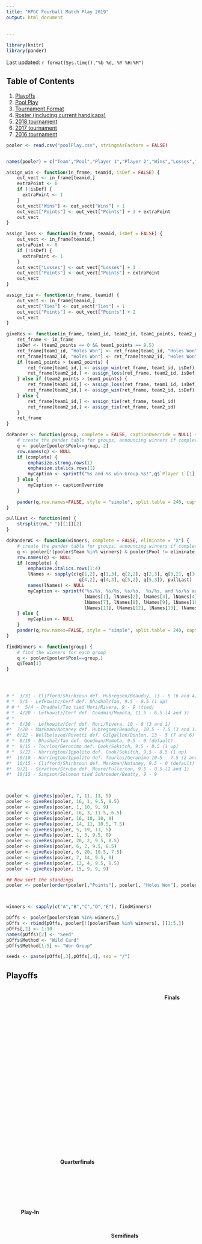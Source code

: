 ```yaml
---
title: "HPGC Fourball Match Play 2019"
output: html_document
    
    
---
```


```r
library(knitr)
library(pander)
```



Last updated: `r format(Sys.time(),"%b %d, %Y %H:%M")`

## Table of Contents  

1.  [Playoffs](#po)  
2.  [Pool Play](#pp)  
3.  [Tournament Format](#format)  
4.  [Roster (including current handicaps)](#roster)  
5.  [2018 tournament](final2018.html)  
6.  [2017 tournament](final2017.html)  
7.  [2016 tournament](final2016.html)
  



```r
pooler <- read.csv("poolPlay.csv", stringsAsFactors = FALSE)


names(pooler) = c("Team","Pool","Player 1","Player 2","Wins","Losses","Ties","Points","Holes Won")

assign_win <- function(in_frame, teamid, isDef = FALSE) {
    out_vect <- in_frame[teamid,]
    extraPoint <- 0
    if (!isDef) {
      extraPoint <- 1
    }
    out_vect["Wins"] <- out_vect["Wins"] + 1
    out_vect["Points"] <- out_vect["Points"] + 3 + extraPoint
    out_vect
}

assign_loss <- function(in_frame, teamid, isDef = FALSE) {
    out_vect <- in_frame[teamid,]
    extraPoint <- 0
    if (!isDef) {
      extraPoint <- 1
    }
    out_vect["Losses"] <- out_vect["Losses"] + 1
    out_vect["Points"] <- out_vect["Points"] + extraPoint
    out_vect
}

assign_tie <- function(in_frame, teamid) {
    out_vect <- in_frame[teamid,]
    out_vect["Ties"] <- out_vect["Ties"] + 1
    out_vect["Points"] <- out_vect["Points"] + 2
    out_vect
}

giveRes <- function(in_frame, team1_id, team2_id, team1_points, team2_points) {
    ret_frame <- in_frame
    isDef <- (team2_points == 0 && team1_points == 9.5)
    ret_frame[team1_id, "Holes Won"] <- ret_frame[team1_id, "Holes Won"] + team1_points
    ret_frame[team2_id, "Holes Won"] <- ret_frame[team2_id, "Holes Won"] + team2_points
    if (team1_points > team2_points) {
        ret_frame[team1_id,] <- assign_win(ret_frame, team1_id, isDef)
        ret_frame[team2_id,] <- assign_loss(ret_frame, team2_id, isDef)
    } else if (team2_points > team1_points) {
        ret_frame[team1_id,] <- assign_loss(ret_frame, team1_id, isDef)
        ret_frame[team2_id,] <- assign_win(ret_frame, team2_id, isDef)
    } else {
        ret_frame[team1_id,] <- assign_tie(ret_frame, team1_id)
        ret_frame[team2_id,] <- assign_tie(ret_frame, team2_id)
    }
    ret_frame
}

doPander <- function(group, complete = FALSE, captionOverride = NULL) {
    # create the pander table for groups, announcing winners if complete
    q <- pooler[pooler$Pool==group,-2]
    row.names(q) <- NULL
    if (complete) {
        emphasize.strong.rows(1)
        emphasize.italics.rows(1)
        myCaption <- sprintf("%s and %s win Group %s!",q$`Player 1`[1], q$`Player 2`[1], group)
    } else {
        myCaption <- captionOverride
    }
    
    pander(q,row.names=FALSE, style = "simple", split.table = 240, caption = myCaption)
}

pullLast <- function(nm) {
    strsplit(nm," ")[[1]][2]
}

doPanderWC <- function(winners, complete = FALSE, eliminate = "X") {
    # create the pander table for groups, announcing winners if complete
    q <- pooler[!(pooler$Team %in% winners) & pooler$Pool != eliminate,-2]
    row.names(q) <- NULL
    if (complete) {
        emphasize.italics.rows(1:4)
        lNames <- sapply(c(q[1,2], q[1,3], q[2,2], q[2,3], q[3,2], q[3,3],
                           q[4,2], q[4,3], q[5,2], q[5,3]), pullLast)
        names(lNames) <- NULL
        myCaption <- sprintf("%s/%s, %s/%s, %s/%s,  %s/%s, and %s/%s advance!", 
                             lNames[1], lNames[2], lNames[3], lNames[4], lNames[5], lNames[6],
                             lNames[7], lNames[8], lNames[9], lNames[10],
                             lNames[11], lNames[12], lNames[13], lNames[14])
    } else {
        myCaption <- NULL
    }
    pander(q,row.names=FALSE, style = "simple", split.table = 240, caption = myCaption)
}

findWinners <- function(group) {
    # find the winners for each group
    q <- pooler[pooler$Pool==group,]
    q$Team[1]
}




# *  3/31 - Clifford/Shirbroun def. Hubregsen/Beauduy, 13 - 5 (6 and 4)  
# *  5/5 - Lefkowitz/Cerf def. Dhadhal/Tao, 9.5 - 8.5 (1 up)  
# # *  5/4 - Dhadhal/Tao tied Mori/Rivera, 9 - 9 (tied) 
# *  4/20 - Lefkowitz/Cerf def. Goodman/Momota, 11.5 - 6.5 (4 and 3)  
# *  
# *  6/30 - Lefkowitz/Cerf def. Mori/Rivera, 10 - 8 (3 and 1)  
#*  7/28 - Markman/Notaney def. Hubregsen/Beauduy, 10.5 - 7.5 (3 and 1)
#*  8/22 - Wellbeloved/Rovetti def. Gilgallon/Donlon, 13 - 5 (7 and 6)
# *  8/19 - Dhadhal/Tao def. Goodman/Momota, 9.5 - 0 (default)  
# *  9/15 - Tourlos/Geronimo def. Cook/Sokitch, 9.5 - 8.5 (1 up)  
# *  9/22 - Harrington/Ippolito def. Cook/Sokitch, 9.5 - 8.5 (1 up)  
#*  10/10 - Harrington/Ippolito def. Tourlos/Geronimo 10.5 - 7.5 (2 and 1)  
#*  10/15 - Clifford/Shirbroun def. Markman/Notaney, 9.5 - 0 (default)  
#*  9/21 - Stratton/Strube def. Moore/Fullerton, 9.5 - 8.5 (2 and 1)  
#*  10/15 - Simpson/Solomon tied Schroeder/Beatty, 9 - 9  



pooler <- giveRes(pooler, 7, 11, 13, 5)
pooler <- giveRes(pooler, 16, 1, 9.5, 8.5)
pooler <- giveRes(pooler, 1, 10, 9, 9)
pooler <- giveRes(pooler, 16, 3, 11.5, 6.5)
pooler <- giveRes(pooler, 16, 10, 10, 8)  
pooler <- giveRes(pooler, 14, 11, 10.5, 7.5)
pooler <- giveRes(pooler, 5, 19, 13, 5)
pooler <- giveRes(pooler, 1, 3, 9.5, 0)
pooler <- giveRes(pooler, 20, 2, 9.5, 8.5)
pooler <- giveRes(pooler, 6, 2, 9.5, 8.5)
pooler <- giveRes(pooler, 6, 20, 10.5, 7.5)
pooler <- giveRes(pooler, 7, 14, 9.5, 0)  
pooler <- giveRes(pooler, 13, 4, 9.5, 8.5)
pooler <- giveRes(pooler, 15, 9, 9, 9)

## Now sort the standings
pooler <- pooler[order(pooler[,"Points"], pooler[, "Holes Won"], pooler[, "Team"], decreasing = TRUE),]



winners <- sapply(c("A","B","C","D","E"), findWinners)

pOffs <- pooler[pooler$Team %in% winners,]
pOffs <- rbind(pOffs, pooler[!(pooler$Team %in% winners), ][1:5,])
pOffs[,2] <- 1:10
names(pOffs)[2] <- "Seed"
pOffs$Method <- "Wild Card"
pOffs$Method[1:5] <- "Won Group"

seeds <- paste(pOffs[,3],pOffs[,4], sep = "/")

```

## Playoffs
<a id = "po"></a>


<!--html_preserve-->

<style type="text/css">

.header{
  height: 10%;
}

h4.level{
  text-align: center;
}

.header>h1{
  margin: auto;
  text-align: center;
  font-family: 'Dosis', sans-serif;
  color: #205060
}

.bracket-container{
  display: flex;
  flex-direction: row;
  height: 90%;
  width: 100%;
}

.bracket-level{
  display: flex;
  flex-direction: column;
  justify-content: space-around;
  height: 100%;
  width: 100%;
  flex-grow: 1;
  transition: all ease .5s;
}

.bracket-level:hover{
  width: 150%;
}

.bracket-matchup{
  width: 90%;
  margin: auto;
  height: 60px;
  display: flex;
  flex-direction: column;
  justify-content: space-between;
}

.bracket-halfmatchup{
  width: 90%;
  margin: auto;
  height: 15px;
  display: flex;
  flex-direction: column;
  justify-content: space-between;
}

.bracket-team{
  height: 45%;
  width: 100%;
  background-color: #F5F5F5;
  box-shadow: rgba(0, 0, 0, 0.3) 0 1px 3px;
  display: flex;
  flex-direction: row;
  transition: all ease .5s;
  margin: 3px;
}

.bracket-name{

  width: 85%;
  font-size: 0.8em;
  padding: .2em;
  line-height: 1.5em;
  overflow: hidden;
  text-overflow: ellipsis;
  white-space: nowrap;
  color: #2B2B2B;
  text-align: left;
}

.bracket-score{
  font-family: 'Open Sans', sans-serif;
  font-size: .8em;
  padding: .2em;
  line-height: 1.5em;
  white-space: nowrap;
  overflow: hidden;
  color: #2B2B2B;
  text-align: center;
}

.winner>.bracket-name, .winner>.bracket-score{
  font-weight: bold;
}

.bracket-team:hover{
  background-color: #E8E8E8;
  height: 100%;
  transition: all ease .5s;
}

.bracket-team:hover>.bracket-name{
  overflow: none;
  text-overflow: clip;
  white-space: normal;
  line-height: 1em;
  align-self: center;
  width: 100%;
}

.bracket-team:hover>.bracket-score{
  display: none;
}



</style>


  <div class="bracket-container">
  <div class="bracket-level">
  <h4 class = "level">Play-In</h4>
    <div class="bracket-halfmatchup"></div>
    <div class="bracket-matchup">
      <!-- <div class="bracket-team loser"> -->
      <div class="bracket-team winner">

        <div class="bracket-name">8 `r seeds[8]`</div>
        <div class="bracket-score">3 and 1</div>
      </div>
      <!-- <div class="bracket-team winner"> -->
      <div class="bracket-team loser">
        <div class="bracket-name">9 `r seeds[9]`</div>
        <!--  -->
      </div>
    </div>
    <div class="bracket-matchup"></div>
    <div class="bracket-matchup"></div>
    <div class="bracket-matchup"></div>
    <div class="bracket-matchup">
      <!-- <div class="bracket-team loser"> -->
      <div class="bracket-team winner">
        <div class="bracket-name">7 `r seeds[7]`</div>
        <div class="bracket-score">4 and 3</div>
      </div>
      <div class="bracket-team loser">
      <!-- <div class="bracket-team winner"> -->
        <div class="bracket-name">10 `r seeds[10]`</div>
        <!--  -->
      </div>
    </div>
    <div class="bracket-matchup"></div>
    <div class="bracket-matchup"></div>
  </div>

  <div class="bracket-level">
  <h4 class = "level">Quarterfinals</h4>
    <div class="bracket-matchup">
      <div class="bracket-team">
      <!-- <div class="bracket-team winner"> -->

        <div class="bracket-name">1 `r seeds[1]`</div>
        <!-- <div class = "bracket-score">20 holes</div> -->
      </div>
      <div class="bracket-team">
        <div class="bracket-name">8 `r seeds[8]`</div>
      </div>
    </div>
    <div class="bracket-matchup"></div>
    <div class="bracket-matchup">
      <div class="bracket-team winner">
        <div class="bracket-name">4 `r seeds[4]`</div>
        <div class = "bracket-score">1 up </div>
      </div>
      <div class="bracket-team">
      <!-- <div class="bracket-team winner"> -->
        <div class="bracket-name">5 `r seeds[5]`</div>
        <!-- <div class = "bracket-score">1 up </div> -->
      </div>
    </div>
    <div class="bracket-matchup"></div>
    <div class="bracket-matchup">
      <!-- <div class="bracket-team winner"> -->
      <div class="bracket-team">
        <div class="bracket-name">2 `r seeds[2]`</div>
        <!-- <div class = "bracket-score">1 up </div> -->
      </div>
      <div class="bracket-team">
        <div class="bracket-name">7 `r seeds[7]`</div>
      </div>
    </div>
    <div class="bracket-matchup"></div>
    <div class="bracket-matchup">
      <div class="bracket-team winner">
      <!-- <div class="bracket-team"> -->
        <div class="bracket-name">3 `r seeds[3]`</div>
        <div class = "bracket-score">2 and 1</div>
      </div>
      <div class="bracket-team loser">
        <div class="bracket-name">6 `r seeds[6]`</div>
      </div>
    </div>
  </div>
  <div class="bracket-level">
  <h4 class = "level">Semifinals</h4>
    <div class="bracket-matchup"></div>
    <div class="bracket-matchup">
      <!-- <div class="bracket-team winner"> -->
      <div class="bracket-team">
        <div class="bracket-name"> </div>
        <!-- <div class = "bracket-score">19 holes</div> -->
      </div>
      <div class="bracket-team">
        <div class="bracket-name">4 `r seeds[4]`</div>
      </div>
    </div>
    <div class="bracket-matchup"></div>
    <div class="bracket-matchup"></div>
    <div class="bracket-matchup"></div>
    <div class="bracket-matchup">
      <div class="bracket-team">
        <div class="bracket-name"> </div>
      </div>
      <!-- <div class="bracket-team winner"> -->
      <div class="bracket-team">
        <div class="bracket-name">3 `r seeds[3]`</div>
        <!-- <div class = "bracket-score">1 up</div> -->
      </div>
    </div>
  </div>
  <div class="bracket-level">
  <h4 class = "level">Finals</h4>
  <div class="bracket-matchup"></div>
  <div class="bracket-matchup"></div>
  <div class="bracket-matchup"></div>
    <div class="bracket-matchup">
      <div class="bracket-team">
        <div class="bracket-name"> </div>
      </div>
      <div class="bracket-team">
        <div class="bracket-name"> </div>
      </div>
    </div>
  </div>

  </div>

<!--/html_preserve-->


   



```r
q <- pOffs[,c("Seed", "Player 1", "Player 2", "Method")]
row.names(q) <- NULL
pander(q,row.names=FALSE, style = "simple", split.table = 240)

```  


## Pool Play  
<a id="pp"></a>  

### Pool Results  

*  3/31 - Clifford/Shirbroun def. Hubregsen/Beauduy, 13 - 5 (6 and 4)  
*  4/20 - Lefkowitz/Cerf def. Goodman/Momota, 11.5 - 6.5 (4 and 3)  
*  5/5 - Lefkowitz/Cerf def. Dhadhal/Tao, 9.5 - 8.5 (1 up)  
*  5/4 - Dhadhal/Tao tied Mori/Rivera, 9 - 9 (tied)  
*  6/30 - Lefkowitz/Cerf def. Mori/Rivera, 10 - 8 (3 and 1)  
*  7/28 - Markman/Notaney def. Hubregsen/Beauduy, 10.5 - 7.5 (3 and 1) 
*  8/22 - Wellbeloved/Rovetti def. Gilgallon/Donlon, 13 - 5 (7 and 6)  
*  8/19 - Dhadhal/Tao def. Goodman/Momota, 9.5 - 0 (default)  
*  9/15 - Tourlos/Geronimo def. Cook/Sokitch, 9.5 - 8.5 (1 up)  
*  9/21 - Stratton/Strube def. Moore/Fullerton, 9.5 - 8.5 (2 and 1)  
*  9/22 - Harrington/Ippolito def. Cook/Sokitch, 9.5 - 8.5 (1 up)  
*  10/10 - Harrington/Ippolito def. Tourlos/Geronimo 10.5 - 7.5 (2 and 1)  
*  10/15 - Clifford/Shirbroun def. Markman/Notaney, 9.5 - 0 (default)  
*  10/15 - Simpson/Solomon tied Schroeder/Beatty, 9 - 9  








### Group A  
```r


doPander("A", TRUE) #, "Group A Eliminated, No Matches Played")
```  


### Group B  
```r

doPander("B", TRUE)
``` 


### Group C  
```r

doPander("C", TRUE)
``` 

### Group D  
```r

doPander("D", TRUE)
``` 

### Group E  
```r

doPander("E", TRUE)
```  


   
```r
###Wild Card 


doPanderWC(winners, TRUE)
```

## Tournament Format, Rules, and Schedule  
<a id="format"></a>  

### Match Format  
This tournament is standard fourball match play--teams of two play against eachother in match play.  Both team members play their own ball, with the lower (net) score of the partners being the team's score for that hole.  If teams tie on a hole the hole is halved, there are no carry-overs  

### Location  
Pool play matches can occur at any course, provided both sides agree.  All playoff matches will be played at TPC Harding Park  

### Tees  
All matches at TPC Harding Park will be played from the white tees.  Matches at other courses will be played from whatever tees both sides can agree upon  

### Handicaps  
All matches will be played net.  We will follow the USGA method for assigning handicaps for net fourball play--the lowest course handicap in the foursome will play off scratch, with each of the remaining players playing to the difference between their course handicap and the lowest.  For example, if the four players have course handicaps of 4, 7, 7, and 8, the 4 handicap will get 0 strokes, the two 7's will get strokes on handicap holes 1 - 3, and the 8 handicap will get strokes on handicap holes 1 - 4.  

The handicaps in play for each match will be the course handicaps based on full GHIN indexes as of the date of the match.  For transparency, indices for all players will be updated bi-weekly with the GHIN updates on this site in the roster section [here](#roster).  Note that the Course Handicap calculation is for TPC Harding Park only, course handicaps will need to be handled by the teams themselves for matches conducted at other courses.

### Rules  
USGA rules of golf and the [HPGC local tournament rules](http://www.golffusion.com/hardingparkgolf/content/1576305/Local-Tournament-Rules) will govern all play.  For matches conducted at other courses, the Local Rules for All Competitions section of the [HPGC local tournament rules](http://www.golffusion.com/hardingparkgolf/content/1576305/Local-Tournament-Rules) will apply, along with any posted local rules at the course being utilized

### Schedule  
Pool play will take place from Mid-March through the end of September, with playoffs to begin in October.  All matches, including the playoffs, will be self-scheduled, and players are reponsible for their own greens fees.  Early weekend times are always difficult at TPC Harding Park, so I recommend booking early as cancellation is free

### Pool Play  
Teams have been grouped into five pools of four.  The first part of the tournament is round robin pool play--each team will play each other team in their pool once.  

During pool play, matches will continue for all 18 holes, regardless of who wins.  Each hole won will be worth one point for the winning team, while halved holes will be worth a half point for both teams.  The team with the most holes won wins regardless, but total holes won will be important for breaking ties in the likely event that teams have the same record  

In the event that a team needs to concede / forfeit a match, the team conceded to will count the win.  To protect the rest of the field, they will earn 9.5 "total holes won", the conceding team will earn 0, and neither team will earn the bonus point for playing a match.

### Posting Scores  
Players are responsible for posting their own scores for handicap purposes; The Committee will not be doing so.  As a reminder, for handicap purposes, holes where players do not finish out (either because of a concession or because they cannot better their opponent) should be recorded as the score that the player most likely would have made on that hole, subject to ESC.

### Order of finish  
Final standings within the pool will be based on:  

1.  Win/Loss record:  Wins are worth 3 points, ties are worth 1, and completing a match is worth 1 for each team  
2.  If tied on #1, total holes won
2.  If tied on #2, head-to-head record  

### Playoffs  
Ten teams will make the playoffs, the five pool winners plus five wildcard teams based on (1) pool play match record or (2) total holes won during pool play.  The six highest seeds will receive a bye in the first round.

Playoffs will be single elimination play.  In the event of a match being all square after 18 holes, extra holes will be played on flemming, according th the following, per TPC Harding Park:  

*  Playoff sudden death will only be permitted on Fleming, regardless of the activity on Harding  
*  Golfers will need to check into the golf shop after the 18th hole and advise of the playoff sudden death  
*  Players will have to wait their turn on Fleming 1  
*  Players will have to exit the course once the match is determined  

Hole handicaps on Fleming are based on 9 hole matches, not 18.  So, for extra hole purposes, the handicap index will be $2 * n - 1$, where $n$ is the index listed on the Fleming score card.  Effectively, this follows the convention of all odd-indexed holes being on the front 9.   

### Prizes

50% of the prize pool to the winning team, 30% to the second place team, and 10% each to the two losing semi-finalists  

## Roster  
<a id="roster"></a>
```r

ch <- function(idx) {
    isNH <- idx=="NH"
    isPlus <- (substr(idx,1,1)=="+")
    #print(isPlus)
    rating <- 124
    hin <- numeric(length(idx))
    hin[!isNH] <- as.numeric(gsub("R","",idx[!isNH]))
    chi <- character(length(idx))
    chi[!isNH] <- as.character(round(rating/113*hin[!isNH],0))
    chi[isPlus & chi!="0"] <- paste0("+",chi[isPlus & chi!="0"])
    #print(isPlus & chi!="0")
    chi[isNH] <- "0"
    chi
    
}

roster <- read.csv("../rosterPools.csv")
index <- read.csv("../indexResults.csv", colClasses = c("numeric","character","character"))
roster <- merge(roster, index, by.x="ghin",by.y="ghin")
roster$index[roster$ghin==9999999] <- "NH"
roster$index[as.numeric(gsub("R","",roster$index)) < 0] <- 
  paste0('+', substr(roster$index[as.numeric(gsub("R","",roster$index)) < 0],2,1000000L))

roster <- roster[,c("Name","teamNo","pools","index","asOf")]

roster$'Course Handicap' <- ch(roster$index)
names(roster) <- c("Player","Team","Pool","Handicap Index","Current As Of", "Course Handicap")
roster <- roster[order(roster$Team),]
pander(roster,row.names=FALSE, style = "simple", split.table = 240)
```
